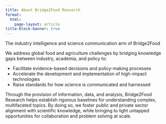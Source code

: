 ```yaml
---
title: About Bridge2Food Research
format: 
  html:
    page-layout: article
title-block-banner: true
---
```


::: {.display-1 .fs-1 .fw-normal}
The industry intelligence and science communication arm of Bridge2Food
:::

::: {.fs-4 .fw-light}
We address global food and agriculture challenges by bridging knowledge gaps between industry, academia, and policy to:

-   Facilitate evidence-based decisions and policy-making processes
-   Accelerate the development and implementation of high-impact technologies
-   Raise standards for how science is communicated and harnessed

Through the provision of information, data, and analysis, Bridge2Food Research helps establish rigorous baselines for understanding complex, multifaceted topics. By doing so, we foster public and private sector alignment with scientific knowledge, while bringing to light untapped opportunities for collaboration and problem solving at scale.
:::


